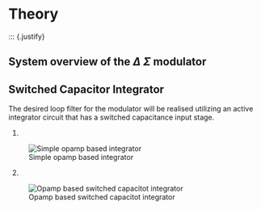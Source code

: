 # Theory
::: {.justify}


## System overview of the $\Delta$ $\Sigma$ modulator

## Switched Capacitor Integrator

The desired loop filter for the modulator will be realised utilizing an active integrator circuit that has a switched capacitance input stage.

@opamp_integrator.

![Simple opamp based integrator](figures/theory/Integrator_Circuit.svg){#opamp_integrator}

@opamp_sc_integrator.

![Opamp based switched capacitot integrator](figures/theory/SC_Integrator_Circuit.svg){#opamp_sc_integrator}
